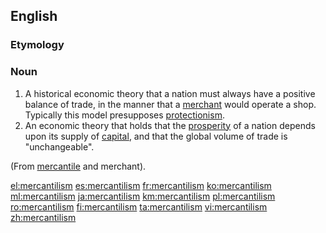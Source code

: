 ==English==

===Etymology===
{{suffix|en|mercantile|ism}}

===Noun===
{{en-noun|~}}
{{wikipedia}}

#A historical economic theory that a nation must always have a positive balance of trade, in the manner that a [[merchant]] would operate a shop. Typically this model presupposes [[protectionism]].
#An economic theory that holds that the [[prosperity]] of a nation depends upon its supply of [[capital]], and that the global volume of trade is "unchangeable".

(From [[mercantile]] and merchant). 

[[el:mercantilism]]
[[es:mercantilism]]
[[fr:mercantilism]]
[[ko:mercantilism]]
[[ml:mercantilism]]
[[ja:mercantilism]]
[[km:mercantilism]]
[[pl:mercantilism]]
[[ro:mercantilism]]
[[fi:mercantilism]]
[[ta:mercantilism]]
[[vi:mercantilism]]
[[zh:mercantilism]]